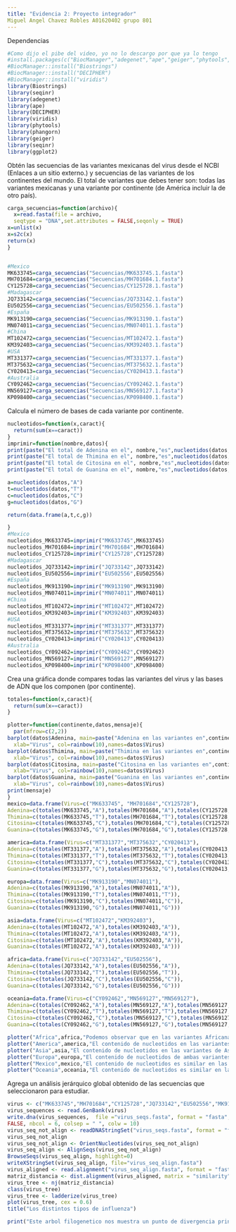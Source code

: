 ```yaml
---
title: "Evidencia 2: Proyecto integrador"
Miguel Angel Chavez Robles A01620402 grupo 801 
---
```

Dependencias
```r
#Como dijo el pibe del video, yo no lo descargo por que ya lo tengo 
#install.packages(c("BiocManager","adegenet","ape","geiger","phytools","phangorn"))
#BiocManager::install("Biostrings")
#BiocManager::install("DECIPHER")
#BiocManager::install("viridis")
library(Biostrings)
library(seqinr)
library(adegenet)
library(ape)
library(DECIPHER)
library(viridis)
library(phytools)
library(phangorn)
library(geiger)
library(seqinr)
library(ggplot2)

```

Obtén las secuencias de las variantes mexicanas del virus desde el NCBI (Enlaces a un sitio externo.) y secuencias de las variantes de los continentes del mundo. El total de variantes que debes tener son: todas las variantes mexicanas y una variante por continente (de América incluir la de otro país).

```r
carga_secuencias=function(archivo){
  x=read.fasta(file = archivo, 
  seqtype = "DNA",set.attributes = FALSE,seqonly = TRUE)
x=unlist(x)
x=s2c(x)
return(x)
}


#Mexico
MK633745=carga_secuencias("Secuencias/MK633745.1.fasta")
MH701684=carga_secuencias("Secuencias/MH701684.1.fasta")
CY125728=carga_secuencias("Secuencias/CY125728.1.fasta")
#Madagascar
JQ733142=carga_secuencias("Secuencias/JQ733142.1.fasta")
EU502556=carga_secuencias("Secuencias/EU502556.1.fasta")
#España
MK913190=carga_secuencias("Secuencias/MK913190.1.fasta")
MN074011=carga_secuencias("Secuencias/MN074011.1.fasta")
#China
MT102472=carga_secuencias("Secuencias/MT102472.1.fasta")
KM392403=carga_secuencias("Secuencias/KM392403.1.fasta")
#USA
MT331377=carga_secuencias("Secuencias/MT331377.1.fasta")
MT375632=carga_secuencias("Secuencias/MT375632.1.fasta")
CY020413=carga_secuencias("Secuencias/CY020413.1.fasta")
#Australia
CY092462=carga_secuencias("Secuencias/CY092462.1.fasta")
MN569127=carga_secuencias("Secuencias/MN569127.1.fasta")
KP098400=carga_secuencias("secuencias/KP098400.1.fasta")
```

Calcula el número de bases de cada variante por continente.
```r
nucleotidos=function(x,caract){
  return(sum(x==caract))
}
imprimir=function(nombre,datos){
print(paste("El total de Adenina en el", nombre,"es",nucleotidos(datos,"A"),"lo que corresponde a un ",nucleotidos(datos,"A")/length(datos)*100,"%"))
print(paste("El total de Thimina en el", nombre,"es",nucleotidos(datos,"T"),"lo que corresponde a un ",nucleotidos(datos,"T")/length(datos)*100,"%"))
print(paste("El total de Citosina en el", nombre,"es",nucleotidos(datos,"C"),"lo que corresponde a un ",nucleotidos(datos,"C")/length(datos)*100,"%"))
print(paste("El total de Guanina en el", nombre,"es",nucleotidos(datos,"G"),"lo que corresponde a un ",nucleotidos(datos,"G")/length(datos)*100,"%"))

a=nucleotidos(datos,"A")
t=nucleotidos(datos,"T")
c=nucleotidos(datos,"C")
g=nucleotidos(datos,"G")

return(data.frame(a,t,c,g))

}
#Mexico
nucleotidos_MK633745=imprimir("MK633745",MK633745)
nucleotidos_MH701684=imprimir("MH701684",MH701684)
nucleotidos_CY125728=imprimir("CY125728",CY125728)
#Madagascar
nucleotidos_JQ733142=imprimir("JQ733142",JQ733142)
nucleotidos_EU502556=imprimir("EU502556",EU502556)
#España
nucleotidos_MK913190=imprimir("MK913190",MK913190)
nucleotidos_MN074011=imprimir("MN074011",MN074011)
#China
nucleotidos_MT102472=imprimir("MT102472",MT102472)
nucleotidos_KM392403=imprimir("KM392403",KM392403)
#USA
nucleotidos_MT331377=imprimir("MT331377",MT331377)
nucleotidos_MT375632=imprimir("MT375632",MT375632)
nucleotidos_CY020413=imprimir("CY020413",CY020413)
#Australia
nucleotidos_CY092462=imprimir("CY092462",CY092462)
nucleotidos_MN569127=imprimir("MN569127",MN569127)
nucleotidos_KP098400=imprimir("KP098400",KP098400)
```

Crea una gráfica donde compares todas las variantes del virus y las bases de ADN que los componen (por continente). 
```r
totales=function(x,caract){
  return(sum(x==caract))
}

plotter=function(continente,datos,mensaje){
  par(mfrow=c(2,2))
barplot(datos$Adenina, main=paste("Adenina en las variantes en",continente),
  xlab="Virus", col=rainbow(10),names=datos$Virus)
barplot(datos$Thimina, main=paste("Thimina en las variantes en",continente),
  xlab="Virus", col=rainbow(10),names=datos$Virus)
barplot(datos$Citosina, main=paste("Citosina en las variantes en",continente),
  xlab="Virus", col=rainbow(10),names=datos$Virus)
barplot(datos$Guanina, main=paste("Guanina en las variantes en",continente),
  xlab="Virus", col=rainbow(10),names=datos$Virus)
print(mensaje)
}
mexico=data.frame(Virus=c("MK633745", "MH701684","CY125728"),
Adenina=c(totales(MK633745,"A"),totales(MH701684,"A"),totales(CY125728,"A")),
Thimina=c(totales(MK633745,"T"),totales(MH701684,"T"),totales(CY125728,"T")),
Citosina=c(totales(MK633745,"C"),totales(MH701684,"C"),totales(CY125728,"C")),
Guanina=c(totales(MK633745,"G"),totales(MH701684,"G"),totales(CY125728,"G")))

america=data.frame(Virus=c("MT331377","MT375632","CY020413"),
Adenina=c(totales(MT331377,"A"),totales(MT375632,"A"),totales(CY020413,"A")),
Thimina=c(totales(MT331377,"T"),totales(MT375632,"T"),totales(CY020413,"T")),
Citosina=c(totales(MT331377,"C"),totales(MT375632,"C"),totales(CY020413,"C")),
Guanina=c(totales(MT331377,"G"),totales(MT375632,"G"),totales(CY020413,"G")))

europa=data.frame(Virus=c("MK913190","MN074011"),
Adenina=c(totales(MK913190,"A"),totales(MN074011,"A")),
Thimina=c(totales(MK913190,"T"),totales(MN074011,"T")),
Citosina=c(totales(MK913190,"C"),totales(MN074011,"C")),
Guanina=c(totales(MK913190,"G"),totales(MN074011,"G")))

asia=data.frame(Virus=c("MT102472","KM392403"),
Adenina=c(totales(MT102472,"A"),totales(KM392403,"A")),
Thimina=c(totales(MT102472,"A"),totales(KM392403,"A")),
Citosina=c(totales(MT102472,"A"),totales(KM392403,"A")),
Guanina=c(totales(MT102472,"A"),totales(KM392403,"A")))

africa=data.frame(Virus=c("JQ733142","EU502556"),
Adenina=c(totales(JQ733142,"A"),totales(EU502556,"A")),
Thimina=c(totales(JQ733142,"T"),totales(EU502556,"T")),
Citosina=c(totales(JQ733142,"C"),totales(EU502556,"C")),
Guanina=c(totales(JQ733142,"G"),totales(EU502556,"G")))

oceania=data.frame(Virus=c("CY092462","MN569127","MN569127"),
Adenina=c(totales(CY092462,"A"),totales(MN569127,"A"),totales(MN569127,"A")),
Thimina=c(totales(CY092462,"T"),totales(MN569127,"T"),totales(MN569127,"T")),
Citosina=c(totales(CY092462,"C"),totales(MN569127,"C"),totales(MN569127,"C")),
Guanina=c(totales(CY092462,"G"),totales(MN569127,"G"),totales(MN569127,"G")))

plotter("Africa",africa,"Podemos observar que en las variantes Africanas del virus se tiene contenidos casi identidos de nucleotidos, con excepcion de la citosina")
plotter("America",america,"El contenido de nucleotidos en las variantes de América es bastante similar, en el caso de la Adenina, esta es mayor en el MT331377, en la Thimina es mayor el MT375632, en el caso de la Citosina el CY020413 tiene menor contenido, siendo este mismo el dominante en Guanina.")
plotter("Asia",asia,"El contenido de nucleotidos en las variantes de Asia es similar en estas variantes pero no del todo, pues el MT102472 supera en todos aspectos al KM392403")
plotter("Europa",europa,"El contenido de nucleotidos de ambas variantes de  Europa es similar, solo varian en Adenina y Citosina siendo el MK913190 el dominante en Adenina, y el MN74011 el dominante en Citosina")
plotter("Mexico",mexico,"El contenido de nucleotidos es similar en las variantes Mexicanas del virus, excepto en Adenina y Citosina.")
plotter("Oceania",oceania,"El contenido de nucleotidos es similar en las variantes de Oceania, variando mas que nada en Adenina y Citosina")


```
Agrega un análisis jerárquico global obtenido de las secuencias que seleccionaron para estudiar.
```r
virus <- c("MK633745","MH701684","CY125728","JQ733142","EU502556","MK913190","MN074011","MT102472","KM392403","MT331377","MT375632","CY020413","CY092462","MN569127","KP098400")
virus_sequences <- read.GenBank(virus)
write.dna(virus_sequences,  file ="virus_seqs.fasta", format = "fasta", append =
FALSE, nbcol = 6, colsep = " ", colw = 10)
virus_seq_not_align <- readDNAStringSet("virus_seqs.fasta", format = "fasta")
virus_seq_not_align
virus_seq_not_align <- OrientNucleotides(virus_seq_not_align)
virus_seq_align <- AlignSeqs(virus_seq_not_align)
BrowseSeqs(virus_seq_align, highlight=0)
writeXStringSet(virus_seq_align, file="virus_seq_align.fasta")
virus_aligned <- read.alignment("virus_seq_align.fasta", format = "fasta")
matriz_distancia <- dist.alignment(virus_aligned, matrix = "similarity")
virus_tree <- nj(matriz_distancia)
class(virus_tree) 
virus_tree <- ladderize(virus_tree)
plot(virus_tree, cex = 0.6)
title("Los distintos tipos de influenza")

print("Este arbol filogenetico nos muestra un punto de divergencia principal, el cual creo 3 nodos principales de los cuales se fueron desglosando las variantes de los virus. Podemos observar que existen 3 nodos principales, por lo cual desde el inicio tenemos un punto de divergencia.Podemos observar ademas una particularidad, y es qu los virus parecen venir en pares en cuanto a su parecido, a excepcion del MK633745, el MK913190 y el EU502556")
```
